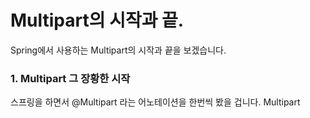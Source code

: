 # Multipart의 시작과 끝.

Spring에서 사용하는 Multipart의 시작과 끝을 보겠습니다.

### 1. Multipart 그 장황한 시작

스프링을 하면서 @Multipart 라는 어노테이션을 한번씩 봤을 겁니다. Multipart 